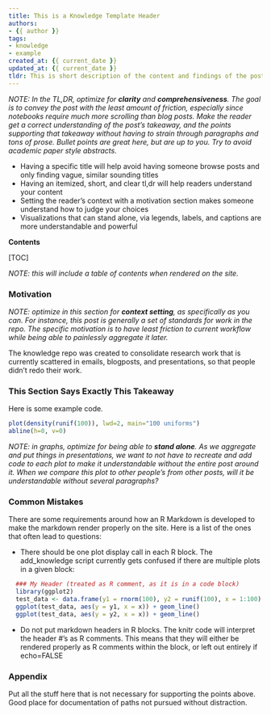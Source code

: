 ```yaml
---
title: This is a Knowledge Template Header
authors:
- {{ author }}
tags:
- knowledge
- example
created_at: {{ current_date }}
updated_at: {{ current_date }}
tldr: This is short description of the content and findings of the post.
---
```


_NOTE: In the TL,DR, optimize for **clarity** and **comprehensiveness**. The goal is to convey the post with the least amount of friction, especially since notebooks require much more scrolling than blog posts. Make the reader get a correct understanding of the post's takeaway, and the points supporting that takeaway without having to strain through paragraphs and tons of prose. Bullet points are great here, but are up to you. Try to avoid academic paper style abstracts._

* Having a specific title will help avoid having someone browse posts and only finding vague, similar sounding titles
* Having an itemized, short, and clear tl,dr will help readers understand your content
* Setting the reader's context with a motivation section makes someone understand how to judge your choices
* Visualizations that can stand alone, via legends, labels, and captions are more understandable and powerful

**Contents**

[TOC]

_NOTE: this will include a table of contents when rendered on the site._


### Motivation

_NOTE: optimize in this section for **context setting**, as specifically as you can. For instance, this post is generally a set of standards for work in the repo. The specific motivation is to have least friction to current workflow while being able to painlessly aggregate it later._

The knowledge repo was created to consolidate research work that is currently scattered in emails, blogposts, and presentations, so that people didn't redo their work. 

### This Section Says Exactly This Takeaway

Here is some example code.

```r
plot(density(runif(100)), lwd=2, main="100 uniforms")
abline(h=0, v=0)
```


_NOTE: in graphs, optimize for being able to **stand alone**. As we aggregate and put things in presentations, we want to not have to recreate and add code to each plot to make it understandable without the entire post around it. When we compare this plot to other people's from other posts, will it be understandable without several paragraphs?_


### Common Mistakes

There are some requirements around how an R Markdown is developed to make the markdown render properly on the site. Here is a list of the ones that often lead to questions:

 - There should be one plot display call in each R block. The add_knowledge script currently gets confused if there are multiple plots in a given block:

```r
  ### My Header (treated as R comment, as it is in a code block)
  library(ggplot2)
  test_data <- data.frame(y1 = rnorm(100), y2 = runif(100), x = 1:100)
  ggplot(test_data, aes(y = y1, x = x)) + geom_line()
  ggplot(test_data, aes(y = y2, x = x)) + geom_line()
```

 - Do not put markdown headers in R blocks. The knitr code will interpret the header #'s as R comments. This means that they will either be rendered properly as R comments within the block, or left out entirely if echo=FALSE

### Appendix

Put all the stuff here that is not necessary for supporting the points above. Good place for documentation of paths not pursued without distraction.

